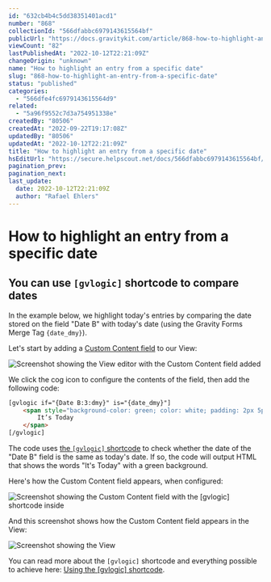 ```yaml
---
id: "632cb4b4c5dd38351401acd1"
number: "868"
collectionId: "566dfabbc6979143615564bf"
publicUrl: "https://docs.gravitykit.com/article/868-how-to-highlight-an-entry-from-a-specific-date"
viewCount: "82"
lastPublishedAt: "2022-10-12T22:21:09Z"
changeOrigin: "unknown"
name: "How to highlight an entry from a specific date"
slug: "868-how-to-highlight-an-entry-from-a-specific-date"
status: "published"
categories: 
  - "566dfe4fc6979143615564d9"
related: 
  - "5a96f9552c7d3a754951338e"
createdBy: "80506"
createdAt: "2022-09-22T19:17:08Z"
updatedBy: "80506"
updatedAt: "2022-10-12T22:21:09Z"
title: "How to highlight an entry from a specific date"
hsEditUrl: "https://secure.helpscout.net/docs/566dfabbc6979143615564bf/article/632cb4b4c5dd38351401acd1"
pagination_prev: 
pagination_next: 
last_update:
  date: 2022-10-12T22:21:09Z
  author: "Rafael Ehlers"
---
```


# How to highlight an entry from a specific date

## You can use `[gvlogic]` shortcode to compare dates

In the example below, we highlight today's entries by comparing the date stored on the field "Date B" with today's date (using the Gravity Forms Merge Tag `{date_dmy}`).

Let's start by adding a [Custom Content field](https://docs.gravitykit.com/article/111-using-the-custom-content-field) to our View:

![Screenshot showing the View editor with the Custom Content field added](https://s3.amazonaws.com/helpscout.net/docs/assets/54c58489e4b051242988532c/images/632cb6728b1e2859512fcc40/file-9SJdldDWmG.png)

We click the cog icon to configure the contents of the field, then add the following code:

```html
[gvlogic if="{Date B:3:dmy}" is="{date_dmy}"]
	<span style="background-color: green; color: white; padding: 2px 5px;">
		It’s Today
	</span>
[/gvlogic]
```

The code uses [the `[gvlogic]` shortcode](https://docs.gravitykit.com/article/252-gvlogic-shortcode) to check whether the date of the "Date B" field is the same as today's date. If so, the code will output HTML that shows the words "It's Today" with a green background.

Here's how the Custom Content field appears, when configured:

![Screenshot showing the Custom Content field with the [gvlogic] shortcode inside](https://s3.amazonaws.com/helpscout.net/docs/assets/54c58489e4b051242988532c/images/632cb56f897d4809473f26af/file-cUIwjAiC5n.png)

And this screenshot shows how the Custom Content field appears in the View:

![Screenshot showing the View](https://s3.amazonaws.com/helpscout.net/docs/assets/54c58489e4b051242988532c/images/632cb5399c3e7c7d6a1abbbb/file-cJsHsyYfaU.png)

You can read more about the `[gvlogic]` shortcode and everything possible to achieve here: [Using the \[gvlogic\] shortcode](https://docs.gravitykit.com/article/252-gvlogic-shortcode#date-comparison).